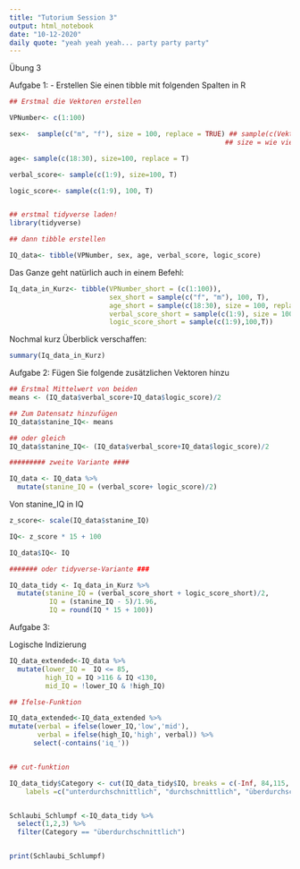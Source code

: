 ```yaml
---
title: "Tutorium Session 3"
output: html_notebook
date: "10-12-2020"
daily quote: "yeah yeah yeah... party party party"
---
```


Übung 3

Aufgabe 1:
- Erstellen Sie einen tibble mit folgenden Spalten in R

```r
## Erstmal die Vektoren erstellen

VPNumber<- c(1:100)

sex<-  sample(c("m", "f"), size = 100, replace = TRUE) ## sample(c(Vektor mit den Werten, die zufällig sein sollen)
                                                      ## size = wie viele Elemente?, replace = mit zurücklegen (T = Ja)

age<- sample(c(18:30), size=100, replace = T)

verbal_score<- sample(c(1:9), size=100, T)

logic_score<- sample(c(1:9), 100, T)


## erstmal tidyverse laden!
library(tidyverse)

## dann tibble erstellen

IQ_data<- tibble(VPNumber, sex, age, verbal_score, logic_score)
```

Das Ganze geht natürlich auch in einem Befehl:

```r
Iq_data_in_Kurz<- tibble(VPNumber_short = (c(1:100)),
                         sex_short = sample(c("f", "m"), 100, T),
                         age_short = sample(c(18:30), size = 100, replace = T),
                         verbal_score_short = sample(c(1:9), size = 100, T),
                         logic_score_short = sample(c(1:9),100,T))
```
 
 Nochmal kurz Überblick verschaffen:
 
```r

summary(Iq_data_in_Kurz)

```
 
Aufgabe 2:
Fügen Sie folgende zusätzlichen Vektoren hinzu

```r
## Erstmal Mittelwert von beiden
means <- (IQ_data$verbal_score+IQ_data$logic_score)/2

## Zum Datensatz hinzufügen
IQ_data$stanine_IQ<- means

## oder gleich
IQ_data$stanine_IQ<- (IQ_data$verbal_score+IQ_data$logic_score)/2

######### zweite Variante ####

IQ_data <- IQ_data %>% 
  mutate(stanine_IQ = (verbal_score+ logic_score)/2)

```

Von stanine_IQ in IQ

```r
z_score<- scale(IQ_data$stanine_IQ)

IQ<- z_score * 15 + 100

IQ_data$IQ<- IQ

####### oder tidyverse-Variante ###

IQ_data_tidy <- Iq_data_in_Kurz %>% 
  mutate(stanine_IQ = (verbal_score_short + logic_score_short)/2, 
          IQ = (stanine_IQ - 5)/1.96,
          IQ = round(IQ * 15 + 100))
```


Aufgabe 3:

Logische Indizierung

```r

IQ_data_extended<-IQ_data %>% 
  mutate(lower_IQ =  IQ <= 85,
         high_IQ = IQ >116 & IQ <130,
         mid_IQ = !lower_IQ & !high_IQ)

## Ifelse-Funktion

IQ_data_extended<-IQ_data_extended %>% 
mutate(verbal = ifelse(lower_IQ,'low','mid'),
       verbal = ifelse(high_IQ,'high', verbal)) %>%
      select(-contains('iq_'))


## cut-funktion

IQ_data_tidy$Category <- cut(IQ_data_tidy$IQ, breaks = c(-Inf, 84,115, 130), 
    labels =c("unterdurchschnittlich", "durchschnittlich", "überdurchschnittlich"), right = TRUE)


Schlaubi_Schlumpf <-IQ_data_tidy %>% 
  select(1,2,3) %>% 
  filter(Category == "überdurchschnittlich")


print(Schlaubi_Schlumpf)
```

